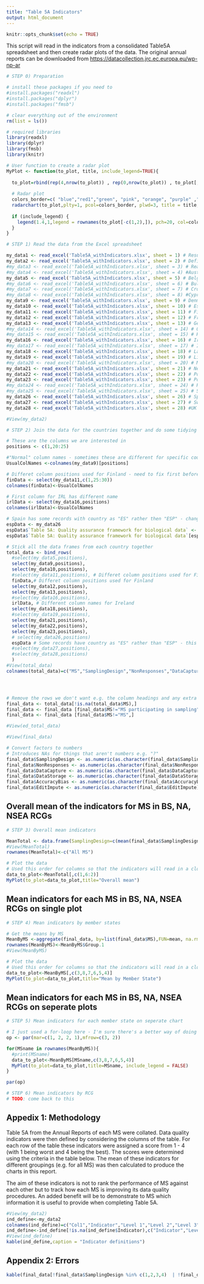 ```yaml
---
title: "Table 5A Indicators"
output: html_document
---
```


```r
knitr::opts_chunk$set(echo = TRUE)
```



This script will read in the indicators from a consolidated Table5A spreadsheet and then create radar plots of the data.  The original annual reports can be downloaded from <https://datacollection.jrc.ec.europa.eu/wp-np-ar>


```r
# STEP 0) Preparation

# install these packages if you need to
#install.packages("readxl")
#install.packages("dplyr")
#install.packages("fmsb")

# clear everything out of the environment
rm(list = ls())

# required libraries
library(readxl)
library(dplyr)
library(fmsb)
library(knitr)

# User function to create a radar plot
MyPlot <- function(to_plot, title, include_legend=TRUE){
  
  to_plot=rbind(rep(4,nrow(to_plot)) , rep(0,nrow(to_plot)) , to_plot[,])
  
  # Radar plot
  colors_border=c( "blue","red1","green", "pink", "orange", "purple" ,"cyan","black", "violet" )
  radarchart(to_plot,plty=1, pcol=colors_border, plwd=3, title = title, caxislabels = c(0,1,2,3,4), axistype = 1)
  
  if (include_legend) {
    legend(1.4,1,legend = rownames(to_plot[-c(1,2),]), pch=20, col=colors_border,cex=0.5, pt.cex=2)
  }
}

```

```r

# STEP 1) Read the data from the Excel spreadsheet

my_data1 <- read_excel('Table5A_withIndicators.xlsx', sheet = 1) # Results
my_data2 <- read_excel('Table5A_withIndicators.xlsx', sheet = 2) # Definition
#my_data3 <- read_excel('Table5A_withIndicators.xlsx', sheet = 3) # Readme
#my_data4 <- read_excel('Table5A_withIndicators.xlsx', sheet = 4) #Austria
my_data5 <- read_excel('Table5A_withIndicators.xlsx', sheet = 5) # Belgium
#my_data6 <- read_excel('Table5A_withIndicators.xlsx', sheet = 6) # Bulgaria
#my_data7 <- read_excel('Table5A_withIndicators.xlsx', sheet = 7) # Croatia
#my_data8 <- read_excel('Table5A_withIndicators.xlsx', sheet = 8) #Cyprus
my_data9 <- read_excel('Table5A_withIndicators.xlsx', sheet = 9) # Denmark
my_data10 <- read_excel('Table5A_withIndicators.xlsx', sheet = 10) # Estonia
my_data11 <- read_excel('Table5A_withIndicators.xlsx', sheet = 11) # Finland
my_data12 <- read_excel('Table5A_withIndicators.xlsx', sheet = 12) # France
my_data13 <- read_excel('Table5A_withIndicators.xlsx', sheet = 13) # Germany
#my_data14 <- read_excel('Table5A_withIndicators.xlsx', sheet = 14) # Greece
#my_data15 <- read_excel('Table5A_withIndicators.xlsx', sheet = 15) # Hungary
my_data16 <- read_excel('Table5A_withIndicators.xlsx', sheet = 16) # Ireland
#my_data17 <- read_excel('Table5A_withIndicators.xlsx', sheet = 17) # Italy
my_data18 <- read_excel('Table5A_withIndicators.xlsx', sheet = 18) # Latvia
my_data19 <- read_excel('Table5A_withIndicators.xlsx', sheet = 19) # Lithuania
#my_data20 <- read_excel('Table5A_withIndicators.xlsx', sheet = 20) # Malta
my_data21 <- read_excel('Table5A_withIndicators.xlsx', sheet = 21) # Netherlands
my_data22 <- read_excel('Table5A_withIndicators.xlsx', sheet = 22) # Poland
my_data23 <- read_excel('Table5A_withIndicators.xlsx', sheet = 23) # Portugal
#my_data24 <- read_excel('Table5A_withIndicators.xlsx', sheet = 24) # Romania
#my_data25 <- read_excel('Table5A_withIndicators.xlsx', sheet = 25) # Slovenia
my_data26 <- read_excel('Table5A_withIndicators.xlsx', sheet = 26) # Spain
my_data27 <- read_excel('Table5A_withIndicators.xlsx', sheet = 27) # Sweden
my_data28 <- read_excel('Table5A_withIndicators.xlsx', sheet = 28) #UK

#View(my_data2)

```

```r
# STEP 2) Join the data for the countries together and do some tidying up

# These are the columns we are interested in
positions <- c(1,20:25)

#"Normal" column names - sometimes these are different for specific countries
UsualColNames <-colnames(my_data9)[positions]

# Differet column positions used for Finland - need to fix first before binding with the other data
finData <- select(my_data11,c(1,25:30))
colnames(finData)<-UsualColNames

# First column for IRL has different name
irlData <- select(my_data16,positions)
colnames(irlData)<-UsualColNames

# Spain has some records with country as "ES" rather then "ESP" - change this
espData <- my_data26
espData$`Table 5A: Quality assurance framework for biological data` <- as.character(espData$`Table 5A: Quality assurance framework for biological data`)
espData$`Table 5A: Quality assurance framework for biological data`[espData$`Table 5A: Quality assurance framework for biological data`=='ES']<-"ESP"

# Stick all the data frames from each country together
total_data <- bind_rows(
  #select(my_data5,positions),
  select(my_data9,positions),
  select(my_data10,positions),
  #select(my_data11,positions), # Differet column positions used for Finland
  finData,# Differet column positions used for Finland
  select(my_data12,positions),
  select(my_data13,positions),
  #select(my_data16,positions),
  irlData, # Different column names for Ireland
  select(my_data18,positions),
  #select(my_data19,positions),
  select(my_data21,positions),
  select(my_data22,positions),
  select(my_data23,positions),
  # select(my_data26,positions)
  espData # Some records have country as "ES" rather than "ESP" - this was fixed
  #select(my_data27,positions),
  #select(my_data28,positions)
  )
#View(total_data)
colnames(total_data)=c("MS","SamplingDesign","NonResponses","DataCapture","DataStorage","AccuracyBias","EditImpute")




# Remove the rows we don't want e.g. the column headings and any extra blank rows
final_data <- total_data[!is.na(total_data$MS),]
final_data <- final_data [final_data$MS!="MS participating in sampling",]
final_data <- final_data [final_data$MS!="MS",]

#View(ed_total_data)

#View(final_data)

# Convert factors to numbers
# Introduces NAs for things that aren't numbers e.g. "?"
final_data$SamplingDesign <- as.numeric(as.character(final_data$SamplingDesign))
final_data$NonResponses <- as.numeric(as.character(final_data$NonResponses))
final_data$DataCapture <- as.numeric(as.character(final_data$DataCapture))
final_data$DataStorage <- as.numeric(as.character(final_data$DataStorage))
final_data$AccuracyBias <- as.numeric(as.character(final_data$AccuracyBias))
final_data$EditImpute <- as.numeric(as.character(final_data$EditImpute))


```


## Overall mean of the indicators for MS in BS, NA, NSEA RCGs


```r

# STEP 3) Overall mean indicators

MeanTotal <- data.frame(SamplingDesign=c(mean(final_data$SamplingDesign,na.rm = TRUE)), NonResponse=mean(final_data$NonResponses,na.rm = TRUE), DataCapture=mean(final_data$DataCapture,na.rm = TRUE), DataStorage=mean(final_data$DataStorage,na.rm = TRUE), AccuracyBias=mean(final_data$AccuracyBias,na.rm = TRUE), EditImpute=mean(final_data$SamplingDesign,na.rm = TRUE))
#View(MeanTotal)
rownames(MeanTotal)<-c("All MS")

# Plot the data
# Used this order for columns so that the indicators will read in a clockwise direction
data_to_plot<-MeanTotal[,c(1,6:2)]
MyPlot(to_plot=data_to_plot,title="Overall mean")

```

## Mean indicators for each MS in BS, NA, NSEA RCGs on single plot

```r

# STEP 4) Mean indicators by member states

# Get the means by MS
MeanByMS <-aggregate(final_data, by=list(final_data$MS),FUN=mean, na.rm=TRUE)
rownames(MeanByMS)<-MeanByMS$Group.1
#View(MeanByMS)

```

```r
# Plot the data
# Used this order for columns so that the indicators will read in a clockwise direction
data_to_plot<-MeanByMS[,c(3,8,7,6,5,4)]
MyPlot(to_plot=data_to_plot,title="Mean by Member State")
```

## Mean indicators for each MS in BS, NA, NSEA RCGs on seperate plots

```r

# STEP 5) Mean indicators for each member state on seperate chart

# I just used a for-loop here - I'm sure there's a better way of doing this using the "apply" family of functions
op <- par(mar=c(1, 2, 2, 1),mfrow=c(3, 2))

for(MSname in rownames(MeanByMS)){
  #print(MSname)
  data_to_plot<-MeanByMS[MSname,c(3,8,7,6,5,4)]
  MyPlot(to_plot=data_to_plot,title=MSname, include_legend = FALSE)
}

par(op)

```

```r

# STEP 6) Mean indicators by RCG
# TODO: come back to this

```

## Appedix 1: Methodology

Table 5A from the Annual Reports of each MS were collated.  Data quality indicators were then defined by considering the columns of the table.  For each row of the table these indicators were assigned a score from 1 - 4 (with 1 being worst and 4 being the best).  The scores were determined using the criteria in the table below.  The mean of these indicators for different groupings (e.g. for all MS) was then calculated to produce the charts in this report.

The aim of these indicators is not to rank the performance of MS against each other but to track how each MS is improving its data quality procedures.  An added benefit will be to demonstrate to MS which information it is useful to provide when completing Table 5A.


```r

#View(my_data2)
ind_define<-my_data2
colnames(ind_define)=c("Col1","Indicator","Level 1","Level 2","Level 3","Level 4")
ind_define<-ind_define[!is.na(ind_define$Indicator),c("Indicator","Level 1","Level 2","Level 3","Level 4")]
#View(ind_define)
kable(ind_define,caption = "Indicator definitions")

```

## Appendix 2: Errors

```r

kable(final_data[!final_data$SamplingDesign %in% c(1,2,3,4)  | !final_data$NonResponses %in% c(1,2,3,4) | !final_data$DataCapture %in% c(1,2,3,4) | !final_data$DataStorage %in% c(1,2,3,4) | !final_data$AccuracyBias %in% c(1,2,3,4) | !final_data$EditImpute %in% c(1,2,3,4),c(1,2,3,4,5,6,7)],caption = 'Entries which do not have a value of 1,2,3, or 4 for the indicators')

```


